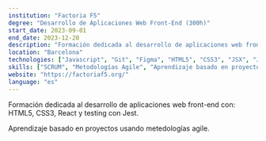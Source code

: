 ```yaml
---
institution: "Factoria F5"
degree: "Desarrollo de Aplicaciones Web Front-End (300h)"
start_date: 2023-09-01
end_date: 2023-12-20
description: "Formación dedicada al desarrollo de aplicaciones web front-end con: HTML5, CSS3, React y testing con Jest. Aprendizaje basado en proyectos usando metedologías agile."
location: "Barcelona"
technologies: ["Javascript", "Git", "Figma", "HTML5", "CSS3", "JSX", "Jest", "React", "Notion", "Trello"]
skills: ["SCRUM", "Metodologías Agile", "Aprendizaje basado en proyectos", "Desarrollo Frontend", "Testing Unitario", "Prototipado", "Diseño UX/UI"]
website: "https://factoriaf5.org/"
language: "es"
---
```


Formación dedicada al desarrollo de aplicaciones web front-end con:
HTML5, CSS3, React y testing con Jest.

Aprendizaje basado en proyectos usando metedologías agile.